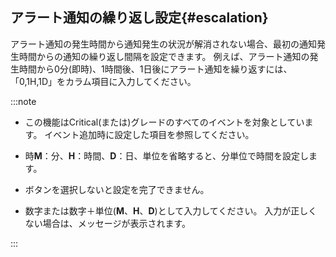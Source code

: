 ## アラート通知の繰り返し設定{#escalation}

アラート通知の発生時間から通知発生の状況が解消されない場合、最初の通知発生時間からの通知の繰り返し間隔を設定できます。 例えば、アラート通知の発生時間から0分(即時)、1時間後、1日後にアラート通知を繰り返すには、「0,1H,1D」を<Cmdname sid="TTL06149" className="uitext" />カラム項目に入力してください。

<ImgLang img='server-notice-escalation.png' desc='エスカレーション' />

:::note

-   この機能は<span class='vslow'>Critical</span>(または<Cmdname sid="fatal" className="vslow" />)グレードのすべてのイベントを対象としています。 イベント追加時に設定した<Cmdname sid="level" className="uitext" />項目を参照してください。

-   時**M**：分、**H**：時間、**D**：日、単位を省略すると、分単位で時間を設定します。

-   <Cmdname sid="save" className="uitext" /> ボタンを選択しないと設定を完了できません。

-   数字または数字＋単位(**M**、**H**、**D**)として入力してください。 入力が正しくない場合は、メッセージが表示されます。

:::
